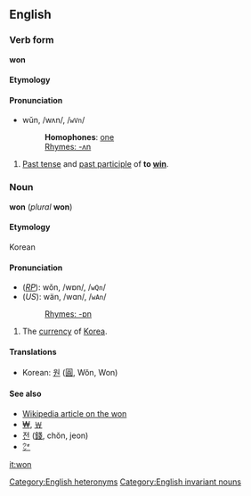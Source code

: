 ==English==
===Verb form===
'''won'''

====Etymology====
{{etymstub}}

====Pronunciation====
*wŭn, /wʌn/, /<tt>wVn</tt>/
*:'''Homophones''': [[one]]
*:[[Rhymes:English:-ʌn|Rhymes: -ʌn]]

#[[Past tense]] and [[past participle]] of '''to [[win]]'''.
<!--do not add translations here; add them to the conjugations of the translations of the infinitive "win"-->

===Noun===
'''won''' (''plural'' '''won''')<!--note that the plural is the same as the singular-->

====Etymology====
Korean

====Pronunciation====
*(''[[RP]]''): wŏn, /wɒn/, /<tt>wQn</tt>/
*(''US''): wän, /wɑn/, /<tt>wAn</tt>/
*:[[Rhymes:English:-ɒn|Rhymes: -ɒn]]

#The [[currency]] of [[Korea]].

====Translations====
*Korean: [[원]] ([[圓]], Wŏn, Won)

====See also====
*[[w:won|Wikipedia article on the won]]
*[[₩]], [[￦]]
*[[전]] ([[錢]], chŏn, jeon)
*[[㌆]]

[[Category:English heteronyms]]
[[Category:English invariant nouns]]

[[it:won]]